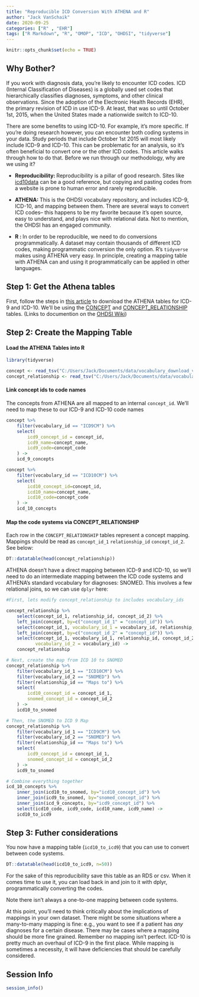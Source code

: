```yaml
---
title: "Reproducible ICD Conversion With ATHENA and R"
author: "Jack VanSchaik"
date: 2020-09-25
categories: ["R" , "EHR"]
tags: ["R Markdown", "R", "OMOP", "ICD", "OHDSI", "tidyverse"]
---
```


```r
knitr::opts_chunk$set(echo = TRUE)
```

## Why Bother?

If you work with diagnosis data, you're likely to encounter ICD codes. ICD (Internal Classification of Diseases) is a globally used set codes that hierarchically classifies diagnoses, symptoms, and other clinical observations. Since the adoption of the Electronic Health Records (EHR), the primary revision of ICD in use ICD-9. At least, that was so until October 1st, 2015, when the United States made a nationwide switch to ICD-10.

There are some benefits to using ICD-10. For example, it's more specific. If you're doing research however, you can encounter both coding systems in your data. Study periods that include October 1st 2015 will most likely include ICD-9 and ICD-10. This can be problematic for an analysis, so it's often beneficial to convert one or the other ICD codes. This article walks through how to do that. Before we run through our methodology, why are we using it?

* __Reproducibility: __ Reproducibility is a pillar of good research. Sites like [icd10data](https://www.icd10data.com/) can be a good reference, but copying and pasting codes from a website is prone to human error and rarely reproducible. 

* __ATHENA: __ This is the OHDSI vocabulary repository, and includes ICD-9, ICD-10, and mapping between them. There are several ways to convert ICD codes-- this happens to be my favorite because it's open source, easy to understand, and plays nice with relational data. Not to mention, the OHDSI has an engaged community.

* __R : __ In order to be reproducible, we need to do conversions programmatically. A dataset may contain thousands of different ICD codes, making programmatic conversion the only option. R's `tidyverse` makes using ATHENA very easy. In principle, creating a mapping table with ATHENA can and using it programmatically can be applied in other languages. 

## Step 1: Get the Athena tables

First, follow the steps in [this article](https://web.jackv.xyz/2020/09/22/how-to-create-a-practice-omop-dataset-in-r/) to download the ATHENA tables for ICD-9 and ICD-10. We'll be using the [CONCEPT](https://github.com/OHDSI/CommonDataModel/wiki/CONCEPT) and [CONCEPT_RELATIONSHIP](https://github.com/OHDSI/CommonDataModel/wiki/CONCEPT_RELATIONSHIP) tables. (Links to documention on the [OHDSI Wiki](https://github.com/OHDSI/CommonDataModel))

## Step 2: Create the Mapping Table

#### Load the ATHENA Tables into R

```r
library(tidyverse)
```


```r
concept <- read_tsv("C:/Users/Jack/Documents/data/vocabulary_download_v5/CONCEPT.csv", quote="")
concept_relationship <- read_tsv("C:/Users/Jack/Documents/data/vocabulary_download_v5/CONCEPT_RELATIONSHIP.csv", quote="")
```

#### Link concept ids to code names

The concepts from ATHENA are all mapped to an internal `concept_id`. We'll need to map these to our ICD-9 and ICD-10 code names

```r
concept %>%
    filter(vocabulary_id == "ICD9CM") %>%
    select(
        icd9_concept_id = concept_id, 
        icd9_name=concept_name, 
        icd9_code=concept_code
    ) ->
    icd_9_concepts

concept %>%
    filter(vocabulary_id == "ICD10CM") %>%
    select(
        icd10_concept_id=concept_id, 
        icd10_name=concept_name, 
        icd10_code=concept_code
    ) ->
    icd_10_concepts

```

#### Map the code systems via CONCEPT_RELATIONSHIP

Each row in the `CONCEPT_RELATIONSHIP` tables represent a concept mapping. Mappings should be read as `concept_id_1` `relationship_id` `concept_id_2`. See below:

```r
DT::datatable(head(concept_relationship))
```

ATHENA doesn't have a direct mapping between ICD-9 and ICD-10, so we'll need to do an intermediate mapping between the ICD code systems and ATHENA's standard vocabulary for diagnoses: SNOMED. This involves a few relational joins, so we can use `dplyr` here:

```r
#First, lets modify concept_relationship to includes vocabulary_ids

concept_relationship %>%
    select(concept_id_1, relationship_id, concept_id_2) %>%
    left_join(concept, by=c("concept_id_1" = "concept_id")) %>%
    select(concept_id_1, vocabulary_id_1 = vocabulary_id, relationship_id, concept_id_2) %>%
    left_join(concept, by=c("concept_id_2" = "concept_id")) %>%
    select(concept_id_1, vocabulary_id_1, relationship_id, concept_id_2,
           vocabulary_id_2 = vocabulary_id) ->
    concept_relationship

# Next, create the map from ICD 10 to SNOMED
concept_relationship %>%
    filter(vocabulary_id_1 == "ICD10CM") %>%
    filter(vocabulary_id_2 == "SNOMED") %>%
    filter(relationship_id == "Maps to") %>%
    select(
        icd10_concept_id = concept_id_1,
        snomed_concept_id = concept_id_2
    ) ->
    icd10_to_snomed

# Then, the SNOMED to ICD 9 Map
concept_relationship %>%
    filter(vocabulary_id_1 == "ICD9CM") %>%
    filter(vocabulary_id_2 == "SNOMED") %>%
    filter(relationship_id == "Maps to") %>%
    select(
        icd9_concept_id = concept_id_1,
        snomed_concept_id = concept_id_2
    ) ->
    icd9_to_snomed

# Combine everything together
icd_10_concepts %>%
    inner_join(icd10_to_snomed, by="icd10_concept_id") %>%
    inner_join(icd9_to_snomed, by="snomed_concept_id") %>%
    inner_join(icd_9_concepts, by="icd9_concept_id") %>%
    select(icd10_code, icd9_code, icd10_name, icd9_name) ->
    icd10_to_icd9
```

## Step 3: Futher considerations

You now have a mapping table (`icd10_to_icd9`) that you can use to convert between code systems.

```r
DT::datatable(head(icd10_to_icd9, n=50))
```

For the sake of this reproducibility save this table as an RDS or csv. When it comes time to use it, you can load back in and join to it with dplyr, programmatically converting the codes. 

Note there isn't always a one-to-one mapping between code systems. 

At this point, you'll need to think critically about the implications of mappings in your own dataset. There might be some situations where a many-to-many mapping is fine: e.g., you want to see if a patient has _any_ diagnoses for a certain disease. There may be cases where a mapping should be more fine grained. Remember no mapping isn't perfect. ICD-10 is pretty much an overhaul of ICD-9 in the first place. While mapping is sometimes a necessity, it will have deficiencies that should be carefully considered.


## Session Info

```r
session_info()
```

